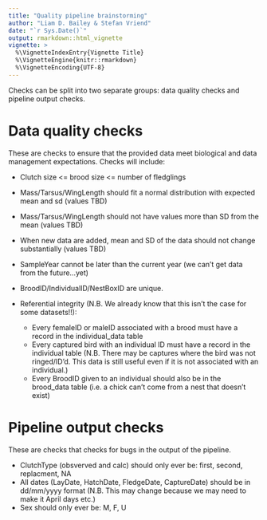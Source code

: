 ```yaml
---
title: "Quality pipeline brainstorming"
author: "Liam D. Bailey & Stefan Vriend"
date: "`r Sys.Date()`"
output: rmarkdown::html_vignette
vignette: >
  %\VignetteIndexEntry{Vignette Title}
  %\VignetteEngine{knitr::rmarkdown}
  %\VignetteEncoding{UTF-8}
---
```


Checks can be split into two separate groups: data quality checks and pipeline output checks.

# Data quality checks

These are checks to ensure that the provided data meet biological and data management expectations. Checks will include:

* Clutch size <= brood size <= number of fledglings

* Mass/Tarsus/WingLength should fit a normal distribution with expected mean and sd (values TBD)

* Mass/Tarsus/WingLength should not have values more than SD from the mean (values TBD)

* When new data are added, mean and SD of the data should not change substantially (values TBD)

* SampleYear cannot be later than the current year (we can't get data from the future...yet)

* BroodID/IndividualID/NestBoxID are unique.

* Referential integrity (N.B. We already know that this isn't the case for some datasets!!):
  * Every femaleID or maleID associated with a brood must have a record in the individual_data table
  * Every captured bird with an individual ID must have a record in the individual table (N.B. There may be captures where the bird was not ringed/ID'd. This data is still useful even if it is not associated with an individual.)
  * Every BroodID given to an individual should also be in the brood_data table (i.e. a chick can't come from a nest that doesn't exist)
  
# Pipeline output checks

These are checks that checks for bugs in the output of the pipeline.

* ClutchType (obsverved and calc) should only ever be: first, second, replacment, NA
* All dates (LayDate, HatchDate, FledgeDate, CaptureDate) should be in dd/mm/yyyy format (N.B. This may change because we may need to make it April days etc.)
* Sex should only ever be: M, F, U

  
  
